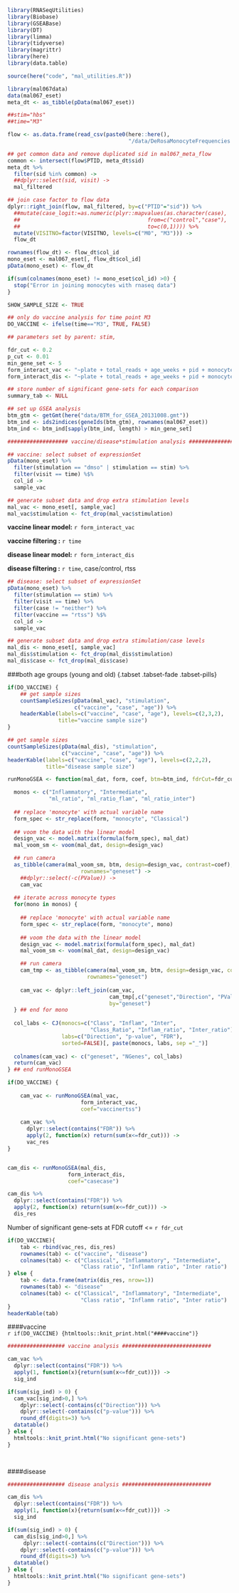 

```r
library(RNASeqUtilities)
library(Biobase)
library(GSEABase)
library(DT)
library(limma)
library(tidyverse)
library(magrittr)
library(here)
library(data.table)

source(here("code", "mal_utilities.R"))
```

```r
library(mal067data)
data(mal067_eset)
meta_dt <- as_tibble(pData(mal067_eset))
```


```r

##stim="hbs"
##time="M3"

flow <- as.data.frame(read_csv(paste0(here::here(),
                                      "/data/DeRosaMonocyteFrequencies.csv")))

## get common data and remove duplicated sid in mal067_meta_flow
common <- intersect(flow$PTID, meta_dt$sid)
meta_dt %>%
  filter(sid %in% common) ->
  ##dplyr::select(sid, visit) -> 
  mal_filtered

## join case factor to flow data
dplyr::right_join(flow, mal_filtered, by=c("PTID"="sid")) %>%
  ##mutate(case_logit:=as.numeric(plyr::mapvalues(as.character(case),
  ##                                        from=c("control","case"), 
  ##                                        to=c(0,1)))) %>%
  mutate(VISITNO=factor(VISITNO, levels=c("M0", "M3"))) ->
  flow_dt

rownames(flow_dt) <- flow_dt$col_id
mono_eset <- mal067_eset[, flow_dt$col_id]
pData(mono_eset) <- flow_dt

if(sum(colnames(mono_eset) != mono_eset$col_id) >0) {
  stop("Error in joining monocytes with rnaseq data")
}

```

```r
SHOW_SAMPLE_SIZE <- TRUE

## only do vaccine analysis for time point M3
DO_VACCINE <- ifelse(time=="M3", TRUE, FALSE)

## parameters set by parent: stim, 

fdr_cut <- 0.2
p_cut <- 0.01
min_gene_set <- 5
form_interact_vac <- "~plate + total_reads + age_weeks + pid + monocyte + vaccine"
form_interact_dis <- "~plate + total_reads + age_weeks + pid + monocyte + case"

## store number of significant gene-sets for each comparison
summary_tab <- NULL
```

```r
## set up GSEA analysis
btm_gtm <- getGmt(here("data/BTM_for_GSEA_20131008.gmt"))
btm_ind <- ids2indices(geneIds(btm_gtm), rownames(mal067_eset))
btm_ind <- btm_ind[sapply(btm_ind, length) > min_gene_set]
```


```r
################### vaccine/disease*stimulation analysis ########################

## vaccine: select subset of expressionSet
pData(mono_eset) %>% 
  filter(stimulation == "dmso" | stimulation == stim) %>% 
  filter(visit == time) %$%
  col_id ->
  sample_vac

## generate subset data and drop extra stimulation levels
mal_vac <- mono_eset[, sample_vac] 
mal_vac$stimulation <- fct_drop(mal_vac$stimulation)

```

**vaccine linear model:** `r form_interact_vac`  
  
**vaccine filtering   :**  `r time`

**disease linear model:** `r form_interact_dis`   
  
**disease filtering   :** `r time`, case/control, rtss  

```r
## disease: select subset of expressionSet
pData(mono_eset) %>% 
  filter(stimulation == stim) %>% 
  filter(visit == time) %>%
  filter(case != "neither") %>%
  filter(vaccine == "rtss") %$%
  col_id ->
  sample_vac

## generate subset data and drop extra stimulation/case levels
mal_dis <- mono_eset[, sample_vac] 
mal_dis$stimulation <- fct_drop(mal_dis$stimulation)
mal_dis$case <- fct_drop(mal_dis$case)

```

###both age groups (young and old) {.tabset .tabset-fade .tabset-pills}

```r

if(DO_VACCINE) {
    ## get sample sizes
    countSampleSizes(pData(mal_vac), "stimulation", 
                     c("vaccine", "case", "age")) %>%
    headerKable(labels=c("vaccine", "case", "age"), levels=c(2,3,2), 
                title="vaccine sample size")
}

## get sample sizes
countSampleSizes(pData(mal_dis), "stimulation", 
                 c("vaccine", "case", "age")) %>%
headerKable(labels=c("vaccine", "case", "age"), levels=c(2,2,2), 
            title="disease sample size")

```
  
```r

runMonoGSEA <- function(mal_dat, form, coef, btm=btm_ind, fdrCut=fdr_cut) {

  monos <- c("Inflammatory", "Intermediate", 
             "ml_ratio", "ml_ratio_flam", "ml_ratio_inter")
  
  ## replace 'monocyte' with actual variable name
  form_spec <- str_replace(form, "monocyte", "Classical")
  
  ## voom the data with the linear model
  design_vac <- model.matrix(formula(form_spec), mal_dat)
  mal_voom_sm <- voom(mal_dat, design=design_vac)

  ## run camera
  as_tibble(camera(mal_voom_sm, btm, design=design_vac, contrast=coef),
                       rownames="geneset") ->  
    ##dplyr::select(-c(PValue)) ->
    cam_vac
  
  ## iterate across monocyte types
  for(mono in monos) {
    
    ## replace 'monocyte' with actual variable name
    form_spec <- str_replace(form, "monocyte", mono)
  
    ## voom the data with the linear model
    design_vac <- model.matrix(formula(form_spec), mal_dat)
    mal_voom_sm <- voom(mal_dat, design=design_vac)

    ## run camera
    cam_tmp <- as_tibble(camera(mal_voom_sm, btm, design=design_vac, contrast=coef),
                         rownames="geneset")
    
    cam_vac <- dplyr::left_join(cam_vac, 
                                cam_tmp[,c("geneset","Direction", "PValue", "FDR")],
                                by="geneset")
  } ## end for mono
  
  col_labs <- CJ(monocs=c("Class", "Inflam", "Inter",
                          "Class_Ratio", "Inflam_ratio", "Inter_ratio"), 
                 labs=c("Direction", "p-value", "FDR"),
                 sorted=FALSE)[, paste(monocs, labs, sep ="_")]
  
  colnames(cam_vac) <- c("geneset", "NGenes", col_labs)
  return(cam_vac)
} ## end runMonoGSEA

```
  
  
```r

if(DO_VACCINE) {
    
    cam_vac <- runMonoGSEA(mal_vac, 
                       form_interact_vac,
                       coef="vaccinertss")
    
    cam_vac %>%
      dplyr::select(contains("FDR")) %>%
      apply(2, function(x) return(sum(x<=fdr_cut))) ->
      vac_res
}


cam_dis <- runMonoGSEA(mal_dis, 
                   form_interact_dis,
                   coef="casecase")

cam_dis %>%
  dplyr::select(contains("FDR")) %>%
  apply(2, function(x) return(sum(x<=fdr_cut))) ->
  dis_res

```
  
Number of significant gene-sets at FDR cutoff <= `r fdr_cut`  
  
```r

if(DO_VACCINE){
    tab <- rbind(vac_res, dis_res)
    rownames(tab) <- c("vaccine", "disease")
    colnames(tab) <- c("Classical", "Inflammatory", "Intermediate",
                       "Class ratio", "Inflamm ratio", "Inter ratio")
} else {
    tab <- data.frame(matrix(dis_res, nrow=1))
    rownames(tab) <- "disease"
    colnames(tab) <- c("Classical", "Inflammatory", "Intermediate",
                       "Class ratio", "Inflamm ratio", "Inter ratio")
}
headerKable(tab)
```
  
####vaccine    
`r if(DO_VACCINE) {htmltools::knit_print.html("####vaccine")}` 
  
```r
################## vaccine analysis ############################

cam_vac %>%
  dplyr::select(contains("FDR")) %>%
  apply(1, function(x){return(sum(x<=fdr_cut))}) ->
  sig_ind

if(sum(sig_ind) > 0) {
  cam_vac[sig_ind>0,] %>%
    dplyr::select(-contains(c("Direction"))) %>%
    dplyr::select(-contains(c("p-value"))) %>%
    round_df(digits=3) %>%
  datatable()
} else {
  htmltools::knit_print.html("No significant gene-sets")
}

  

```

####disease  

```r

################## disease analysis ############################

cam_dis %>%
  dplyr::select(contains("FDR")) %>%
  apply(1, function(x){return(sum(x<=fdr_cut))}) ->
  sig_ind

if(sum(sig_ind) > 0) {
  cam_dis[sig_ind>0,] %>%
     dplyr::select(-contains(c("Direction"))) %>%
    dplyr::select(-contains(c("p-value"))) %>%
    round_df(digits=3) %>%
  datatable()
} else {
  htmltools::knit_print.html("No significant gene-sets")
}

```

